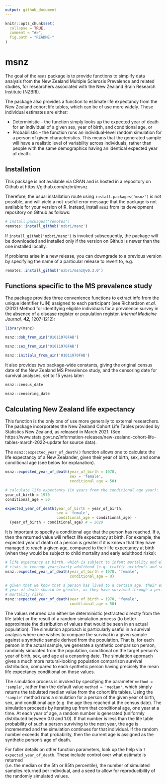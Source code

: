 ```yaml
---
output: github_document
---
```


<!-- README.md is generated from README.Rmd. Please edit that file -->

```r
knitr::opts_chunk$set(
  collapse = TRUE,
  comment = "#>",
  fig.path = "README-"
)
```

# msnz

The goal of the `msnz` package is to provide functions to simplify data 
analysis from the New Zealand Multiple Sclerosis Prevalence and related studies,
for researchers associated with the New Zealand Brain Research Institute 
(NZBRI).

The package also provides a function to estimate life expectancy from the New 
Zealand cohort life tables, which can be of use more widely. These individual 
estimates are either: 

- Deterministic - the function simply looks up the expected year of death for
an individual of a given sex, year of birth, and conditional age, or
- Probabilistic - the function runs an individual-level random simulation for a
person of given characteristics. This means that the generated sample will have
a realistic level of variability across individuals, rather than people with the
same demographics having an identical expected year of death.

## Installation

This package is not available via CRAN and is hosted in a repository on Github 
at https://github.com/nzbri/msnz
 
Therefore, the usual installation route using `install.packages('msnz')` is 
not possible, and will yield a not-useful error message that the package is not
available for your version of R. Instead, install `msnz` from its development
repository on Github as follows:

```r
# install.packages('remotes')
remotes::install_github('nzbri/msnz')
```
If `install_github('nzbri/msnz')` is invoked subsequently, the package will be
downloaded and installed only if the version on Github is newer than the one 
installed locally.

If problems arise in a new release, you can downgrade to a previous version by 
specifying the name of a particular release to revert to, e.g.

```r
remotes::install_github('nzbri/msnz@v0.3.0')
```

## Functions specific to the MS prevalence study

The package provides three convenience functions to extract info from the unique
identifier (UIN) assigned to each participant (see Richardson _et.al._ (2012)
Method for identifying eligible individuals for a prevalence survey in the 
absence of a disease register or population register. 
_Internal Medicine Journal,_ ***42,*** 1207-1212):

```r
library(msnz)

msnz::dob_from_uin('01011970FAB')

msnz::sex_from_uin('01011970FAB')

msnz::initials_from_uin('01011970FAB')
```

It also provides two package-wide constants, giving the original census date of 
the New Zealand MS Prevalence study, and the censoring date for survival 
analyses, set to 15 years later:

```r
msnz::census_date

msnz::censoring_date
```

## Calculating New Zealand life expectancy

This function is the only one of use more generally to external researchers. The
package incorporates the New Zealand Cohort Life Tables provided by 
Statistics New Zealand, as released in March 2021. (See https://www.stats.govt.nz/information-releases/new-zealand-cohort-life-tables-march-2022-update
for source data).

The `msnz::expected_year_of_death()` function allows one to calculate the life 
expectancy of a New Zealander, given their year of birth, sex, and some 
conditional age (see below for explanation).

```r
msnz::expected_year_of_death(year_of_birth = 1970, 
                             sex = 'female', 
                             conditional_age = 50)

# calculate life expectancy (in years from the conditional age year):
year_of_birth = 1970
conditional_age = 50

expected_year_of_death(year_of_birth = year_of_birth,
                       sex = 'female', 
                       conditional_age = conditional_age) - 
  (year_of_birth + conditional_age) # = 2020

```
It is important to specify a conditional age that the person has reached. If 
`0`, then the returned value will reflect life expectancy at birth. For example,
the expected year of death of a person is greater if it is known that they have 
managed to reach a given age, compared to their life expectancy at birth (when
they would be subject to child mortality and early adulthood risks):

```r
# life expectancy at birth, which is subject to infant mortality and elevated 
# risks in teenage years/early adulthood (e.g. traffic accidents and suicide):
msnz::expected_year_of_death(year_of_birth = 1970, 'female', 
                             conditional_age = 0)

# given that we know that a person has lived to a certain age, their expected 
# year of death should be greater, as they have survived through a period of
# mortality risks:
msnz::expected_year_of_death(year_of_birth = 1970, 'female', 
                             conditional_age = 50)

```

The values returned can either be deterministic (extracted directly from the 
life table) or the result of a random simulation process (to better approximate 
the distribution of values that would be seen in an actual population). The 
simulation approach is particularly useful in a survival analysis where one 
wishes to compare the survival in a given sample against a synthetic sample 
derived from the population. That is, for each person in the actual sample, we
generate a synthetic comparison person, randomly simulated from the population, 
conditional on the target person's year of birth, sex, and age at a censoring 
date. The simulation approach gives a much more natural-looking population 
comparison survival distribution, compared to each synthetic person having 
precisely the mean life expectancy conditional on those values.

The simulation process is invoked by specifying the parameter 
`method = 'sample'`, rather than the default value `method = 'median'`, which 
simply returns the tabulated median value from the cohort life tables. Using the
`'sample'` method runs a simulation for a person of the given year of birth, 
sex, and conditional age (e.g. the age they reached at the census date). The
simulation proceeds by iterating up from that conditional age, one year at a
time. At each year of age, a random number is generated (uniformly distributed 
between 0.0 and 1.0). If that number is less than the life table probability of 
such a person surviving to the next year, the age is incremented and the 
simulation continues for that individual. If the random number exceeds that 
probability, then the current age is assigned as the synthetic person’s age of 
death.

For fuller details on other function parameters, look up the help via 
`?expected_year_of_death`. These include control over what estimate is returned  
(i.e. the median or the 5th or 95th percentile), the number of simulated samples
returned per individual, and a seed to allow for reproducibility of the randomly
simulated values.
